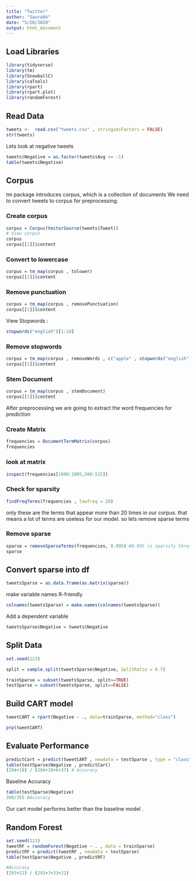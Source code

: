 ```yaml
---
title: "Twitter"
author: "Saurabh"
date: "5/20/2020"
output: html_document
---
```


## Load Libraries

```r
library(tidyverse)
library(tm)
library(SnowballC)
library(caTools)
library(rpart)
library(rpart.plot)
library(randomForest)
```

## Read Data 
```r
tweets <-  read.csv("tweets.csv" , stringsAsFactors = FALSE)
str(tweets)
```

Lets look at negative tweets
```r
tweets$Negative = as.factor(tweets$Avg <= -1)
table(tweets$Negative)
```

## Corpus

tm package introduces corpus, which is a collection of documents
We need to convert tweets to corpus for preprocessing.

### Create corpus
```r
corpus = Corpus(VectorSource(tweets$Tweet))
# View corpus
corpus
corpus[[1]]$content

```

### Convert to lowercase
```r
corpus = tm_map(corpus , tolower)
corpus[[1]]$content
```

### Remove punctuation
```r
corpus = tm_map(corpus , removePunctuation)
corpus[[1]]$content
```

View Stopwords :
```r
stopwords("english")[1:10]
```

### Remove stopwords 
```r
corpus = tm_map(corpus , removeWords , c("apple" , stopwords("english")))
corpus[[1]]$content
```

### Stem Document
```r
corpus = tm_map(corpus , stemDocument)
corpus[[1]]$content
```

After preprocessing we are going to extract the word frequencies for prediction

### Create Matrix
```r
frequencies = DocumentTermMatrix(corpus)
frequencies
```

### look at matrix
```r
inspect(frequencies[1000:1005,500:515])
```

### Check for sparsity
```r
findFreqTerms(frequencies , lowfreq = 20)
```

only these are the terms that appear more than 20 times in our corpus.
that means a lot of terms are useless for our model.
so lets remove sparse terms

### Remove sparse
```r
sparse = removeSparseTerms(frequencies, 0.995) #0.995 is sparsity threshold,i.e. 99.5 % tweets
sparse
```

## Convert sparse into df

```r
tweetsSparse = as.data.frame(as.matrix(sparse))
```

make variable names R-friendly

```r
colnames(tweetsSparse) = make.names(colnames(tweetsSparse))

```

Add a dependent variable
```r
tweetsSparse$Negative = tweets$Negative
```


## Split Data
```r
set.seed(123)

split = sample.split(tweetsSparse$Negative, SplitRatio = 0.7)

trainSparse = subset(tweetsSparse, split==TRUE)
testSparse = subset(tweetsSparse, split==FALSE)
```

## Build CART model
```r
tweetCART = rpart(Negative ~ ., data=trainSparse, method="class")

prp(tweetCART)
```

## Evaluate Performance
```r
predictCart = predict(tweetCART , newdata = testSparse , type = "class")
table(testSparse$Negative , predictCart)
(294+18) / (294+18+6+37) # Accuracy
```

 Baseline Accuracy 
```r
table(testSparse$Negative)
300/355 #Accuracy
```

Our cart model performs better than the baseline model . 

## Random Forest 

```r
set.seed(123)
tweetRF = randomForest(Negative ~ . , data = trainSparse)
predictRF = predict(tweetRF , newdata = testSparse)
table(testSparse$Negative , predictRF)

#Accuracy
(293+22) / (293+7+33+22)
```

